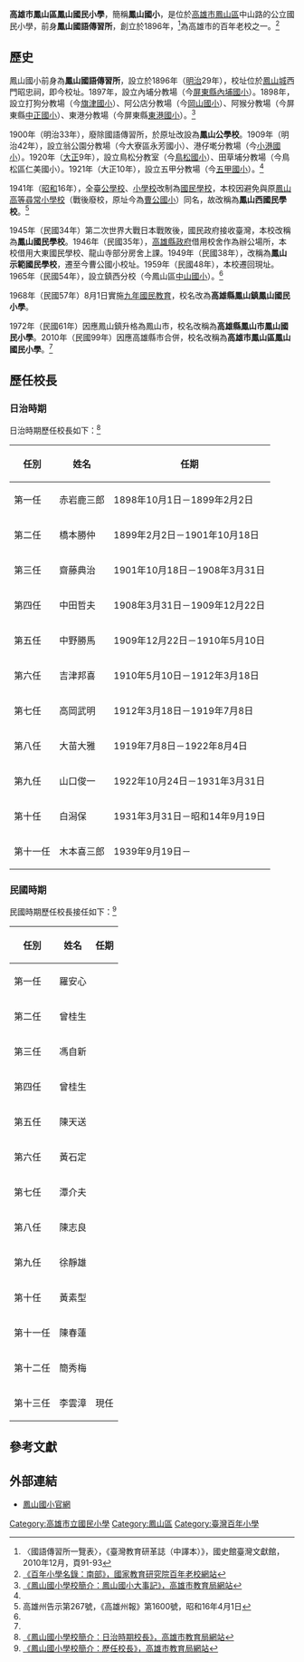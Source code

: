 {{Infobox School
|name           = 高雄市鳳山區鳳山國民小學
|other_name     = 
|image          = 
|motto          = 
|established    = 1896年<ref name="臺灣教育研革誌"/>
|type           = 公立國民小學
|affiliation    = 
|district       = 
|grades         = 小一至小六
|president      = 
|principal      = 李雲漳
|dean           = 
|faculty        = 
|staff          = 
|students       = 
|conference     = 
|colors         = 
|mascot         = 
|free_label     = 校地面積
|free_text      = 27,826[[平方公尺|平方公尺]]<ref name="國小校別概況">[http://stats.moe.gov.tw/statedu/chart.aspx?pvalue=04 《國小校別概況》，教育部統計處，2019年]（查詢條件：高雄市→鳳山區→高雄市立鳳山國小）</ref>
|magazine       = 
|location       = {{ROC}}[[高雄市|高雄市]][[鳳山區|鳳山區]]中山路231號
|tel            = +886 7 7419119
|fax            = +886 7 74763603
|information    = 
|website        = [http://school.kh.edu.tw/view/index.php?WebID=254 school.kh.edu.tw]
}}
'''高雄市鳳山區鳳山國民小學'''，簡稱'''鳳山國小'''，是位於[[高雄市|高雄市]][[鳳山區|鳳山區]]中山路的公立國民小學，前身'''鳳山國語傳習所'''，創立於1896年，<ref name="臺灣教育研革誌">〈國語傳習所一覽表〉，《臺灣教育研革誌（中譯本）》，國史館臺灣文獻館，2010年12月，頁91-93</ref>為高雄市的百年老校之一。<ref name="百年小學名錄">[http://school.naer.edu.tw/page.php?page_id=18 《百年小學名錄：南部》，國家教育研究院百年老校網站]</ref>

==歷史==
鳳山國小前身為'''鳳山國語傳習所'''，設立於1896年（[[明治|明治]]29年），校址位於[[鳳山城|鳳山城]]西門昭忠祠，即今校址。1897年，設立內埔分教場（今[[屏東縣|屏東縣]][[屏東縣內埔鄉內埔國民小學|內埔國小]]）。1898年，設立打狗分教場（今[[旗津國小|旗津國小]]）、阿公店分教場（今[[岡山國小|岡山國小]]）、阿猴分教場（今屏東縣[[屏東縣屏東市中正國民小學|中正國小]]）、東港分教場（今屏東縣[[東港國小|東港國小]]）。<ref name="大事記">[https://affairs.kh.edu.tw/4896/page/view/7 《鳳山國小學校簡介：鳳山國小大事記》，高雄市教育局網站]</ref>

1900年（明治33年），廢除國語傳習所，於原址改設為'''鳳山公學校'''。1909年（明治42年），設立翁公園分教場（今大寮區永芳國小）、港仔墘分教場（今[[小港國小|小港國小]]）。1920年（[[大正|大正]]9年），設立鳥松分教室（今[[鳥松國小|鳥松國小]]）、田草埔分教場（今鳥松區仁美國小）。1921年（大正10年），設立五甲分教場（今[[五甲國小|五甲國小]]）。<ref name="大事記"/>

1941年（[[昭和|昭和]]16年），全臺[[公學校|公學校]]、[[小學校_(台灣)|小學校]]改制為[[國民學校|國民學校]]，本校因避免與原[[鳳山高等尋常小學校|鳳山高等尋常小學校]]（戰後廢校，原址今為[[曹公國小|曹公國小]]）同名，故改稱為'''鳳山西國民學校'''。<ref>高雄州告示第267號，《高雄州報》第1600號，昭和16年4月1日</ref>

1945年（民國34年）第二次世界大戰日本戰敗後，國民政府接收臺灣，本校改稱為'''鳳山國民學校'''。1946年（民國35年），[[高雄縣政府|高雄縣政府]]借用校舍作為辦公場所，本校借用大東國民學校、龍山寺部分房舍上課。1949年（民國38年），改稱為'''鳳山示範國民學校'''，遷至今曹公國小校址。1959年（民國48年），本校遷回現址。1965年（民國54年），設立鎮西分校（今鳳山區[[高雄市鳳山區中山國民小學|中山國小]]）。<ref name="大事記"/>

1968年（民國57年）8月1日實施[[九年國民教育|九年國民教育]]，校名改為'''高雄縣鳳山鎮鳳山國民小學'''。

1972年（民國61年）因應鳳山鎮升格為鳳山市，校名改稱為'''高雄縣鳳山市鳳山國民小學'''。2010年（民國99年）因應高雄縣市合併，校名改稱為'''高雄市鳳山區鳳山國民小學'''。<ref name="大事記"/>

==歷任校長==
===日治時期===
日治時期歷任校長如下：<ref>[https://affairs.kh.edu.tw/4896/page/view/10 《鳳山國小學校簡介：日治時期校長》，高雄市教育局網站]</ref>

{| class="wikitable"
|-
! 任別 !! 姓名 !! 任期
|-
| 第一任 || 赤岩鹿三郎 || 1898年10月1日－1899年2月2日
|-
| 第二任 || 橋本勝仲 || 1899年2月2日－1901年10月18日
|-
| 第三任 || 齋藤典治 || 1901年10月18日－1908年3月31日
|-
| 第四任 || 中田哲夫 || 1908年3月31日－1909年12月22日
|-
| 第五任 || 中野勝馬 || 1909年12月22日－1910年5月10日
|-
| 第六任 || 吉津邦喜 || 1910年5月10日－1912年3月18日
|-
| 第七任 || 高岡武明 || 1912年3月18日－1919年7月8日
|-
| 第八任 || 大苗大雅 || 1919年7月8日－1922年8月4日
|-
| 第九任 || 山口俊一 || 1922年10月24日－1931年3月31日
|-
| 第十任 || 白潟保 || 1931年3月31日－昭和14年9月19日
|-
| 第十一任 || 木本喜三郎 || 1939年9月19日－
|}

===民國時期===
民國時期歷任校長接任如下：<ref>[https://affairs.kh.edu.tw/4896/page/view/9 《鳳山國小學校簡介：歷任校長》，高雄市教育局網站]</ref>

{| class="wikitable"
|-
! 任別 !! 姓名 !! 任期
|-
| 第一任 || 羅安心 ||
|-
| 第二任 || 曾桂生 ||
|-
| 第三任 || 馮自新 ||
|-
| 第四任 || 曾桂生 ||
|-
| 第五任 || 陳天送 ||
|-
| 第六任 || 黃石定 ||
|-
| 第七任 || 潭介夫 ||
|-
| 第八任 || 陳志良 || 
|-
| 第九任 || 徐靜雄 ||  
|-
| 第十任 || 黃素型 ||
|- 
| 第十一任 || 陳春蓮 || 
|-
| 第十二任 || 簡秀梅 || 
|-
| 第十三任 || 李雲漳 || 現任
|}

==參考文獻==
{{reflist}}

==外部連結==
* [http://school.kh.edu.tw/view/index.php?WebID=254 鳳山國小官網] 

{{高雄市國民中小學}}

[[Category:高雄市立國民小學|Category:高雄市立國民小學]]
[[Category:鳳山區|Category:鳳山區]]
[[Category:臺灣百年小學|Category:臺灣百年小學]]